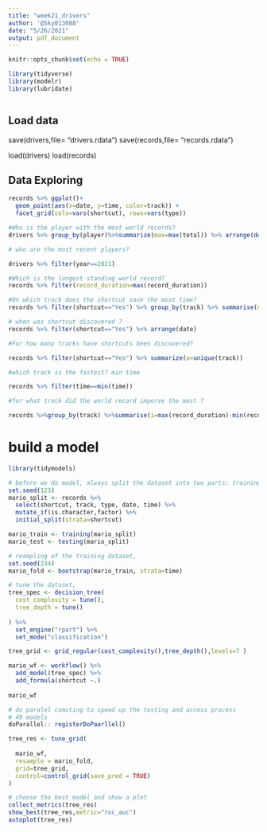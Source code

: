 ```yaml
---
title: "week21_drivers"
author: '@Sky013088'
date: "5/26/2021"
output: pdf_document
---
```


```r
knitr::opts_chunk$set(echo = TRUE)

library(tidyverse)
library(modelr)
library(lubridate)



```

## Load data 
save(drivers,file= "drivers.rdata")
save(records,file= "records.rdata")

load(drivers)
load(records)

## Data Exploring

```r

records %>% ggplot()+
  geom_point(aes(x=date, y=time, color=track)) +
  facet_grid(cols=vars(shortcut), rows=vars(type))

```


```r
#Who is the player with the most world records?
drivers %>% group_by(player)%>%summarize(max=max(total)) %>% arrange(desc(max))
```

```r
# who are the most recent players?

drivers %>% filter(year==2021)

```

```r
#Which is the longest standing world record?
records %>% filter(record_duration=max(record_duration))
```

```r
#On which track does the shortcut save the most time?
records %>% filter(shortcut=="Yes") %>% group_by(track) %>% summarise(n=n()) %>% arrange(desc(n))
```

```r
# when was shortcut discovered ?
records %>% filter(shortcut=="Yes") %>% arrange(date)
```

```r
#For how many tracks have shortcuts been discovered?

records %>% filter(shortcut=="Yes") %>% summarize(u=unique(track))
```

```r
#which track is the fastest? min time

records %>% filter(time==min(time))
```

```r
#for what track did the world record imporve the most ?

records %>%group_by(track) %>%summarise(i=max(record_duration)-min(record_duration)) %>% arrange(desc(i))
```

# build a model
```r
library(tidymodels)

# before we do model, always split the dataset into two parts: training and #testing 
set.seed(123)
mario_split <- records %>% 
  select(shortcut, track, type, date, time) %>%
  mutate_if(is.character,factor) %>%
  initial_split(strata=shortcut)

mario_train <- training(mario_split)
mario_test <- testing(mario_split)

# reampling of the training dataset, 
set.seed(234)
mario_fold <- bootstrap(mario_train, strata=time)


```

```r
# tune the dataset, 
tree_spec <- decision_tree(
  cost_complexity = tune(),
  tree_depth = tune()
  
) %>%
  set_engine("rpart") %>%
  set_mode("classification")

tree_grid <- grid_regular(cost_complexity(),tree_depth(),levels=7 )

mario_wf <- workflow() %>%
  add_model(tree_spec) %>%
  add_formula(shortcut ~.)
 
mario_wf 
```


```r
# do paralel comuting to speed up the testing and access process 
# 49 models 
doParallel:: registerDoPaarllel()

tree_res <- tune_grid(
  
  mario_wf,
  resample = mario_fold,
  grid=tree_grid,
  control=control_grid(save_pred = TRUE)
)

```

```r
# choose the best model and show a plot 
collect_metrics(tree_res)
show_best(tree_res,metric="roc_auc")
autoplot(tree_res)
```




